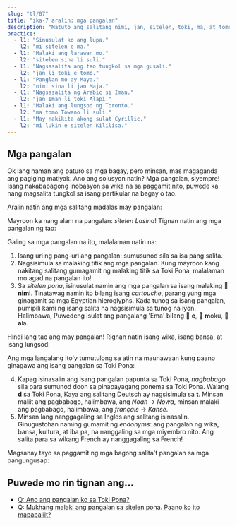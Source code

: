 ```yaml
---
slug: "tl/07"
title: "ika-7 aralin: mga pangalan"
description: "Matuto ang salitang nimi, jan, sitelen, toki, ma, at tomo!"
practice:
  - l1: "Sinusulat ko ang lupa."
    l2: "mi sitelen e ma."
  - l1: "Malaki ang larawan mo."
    l2: "sitelen sina li suli."
  - l1: "Nagsasalita ang tao tungkol sa mga gusali."
    l2: "jan li toki e tomo."
  - l1: "Panglan mo ay Maya."
    l2: "nimi sina li jan Maja."
  - l1: "Nagsasalita ng Arabic si Iman."
    l2: "jan Iman li toki Alapi."
  - l1: "Malaki ang lungsod ng Toronto."
    l2: "ma tomo Towano li suli."
  - l1: "May nakikita akong sulat Cyrillic."
    l2: "mi lukin e sitelen Kililisa."
---
```



## Mga pangalan

Ok lang naman ang paturo sa mga bagay, pero minsan, mas magaganda ang pagiging matiyak. Ano ang solusyon natin? Mga pangalan, siyempre! Isang nakababagong inobasyon sa wika na sa paggamit nito, puwede ka nang magsalita tungkol sa isang partikular na bagay o tao.

Aralin natin ang mga salitang madalas may pangalan:

<List>
  <Word sl="nimi" m="pangalan, salita" />
  <Word sl="jan" m="tao" />
  <Word sl="sitelen" m="imahe, larawan, sulat; paglalarawan, pagsusulat" />
  <Word sl="toki" m="pag-uusap, wika; pagsasalita" />
  <Word sl="ma" m="lupa, bansa" />
  <Word sl="tomo" m="gusali, kuwarto, bahay" />
</List>

Mayroon ka nang alam na pangalan: _sitelen Lasina_! Tignan natin ang mga pangalan ng tao:

<List>
  <Sentence sl="jan Nowa" m="isang taong pinalangang Noah (galing sa Ingles na 'Noah')" />
  <Sentence sl="jan Ema" m="isang taong pinalangang Emma (galing sa Ingles na 'Emma')" />
</List>

Galing sa mga pangalan na ito, malalaman natin na:

1. Isang uri ng pang-uri ang pangalan: sumusunod sila sa isa pang salita.
2. Nagsisimula sa malaking titik ang mga pangalan. Kung mayroon kang nakitang salitang gumagamit ng malaking titik sa Toki Pona, malalaman mo agad na pangalan ito!
3. Sa _sitelen pona_, isinusulat namin ang mga pangalan sa isang malaking **󱥂 nimi**. Tinatawag namin ito bilang isang _cartouche_, parang yung mga ginagamit sa mga Egyptian hieroglyphs. Kada tunog sa isang pangalan, pumipili kami ng isang salita na nagsisimula sa tunog na iyon. Halimbawa, Puwedeng isulat ang pangalang 'Ema' bilang 󱤉 **e**, 󱤶 **m**oku, 󱤂 **a**la. 

Hindi lang tao ang may pangalan! Rignan natin isang wika, isang bansa, at isang lungsod:

<List>
  <Sentence
    sl="toki Kanse"
    m="ang wikang pinangalang French (galing sa salitang French na 'français')"
  />
  <Sentence sl="ma Tosi" m=" ang bansang pinangalang Germany (galing sa salitang German na 'Deutsch')" />
  <Sentence
    sl="ma tomo Loma"
    m="ang lupain ng mga gusaling pinalangang Rome (galing sa salitang Latin na 'Rōma')"
  />
</List>

Ang mga langalang ito'y tumutulong sa atin na maunawaan kung paano ginagawa ang isang pangalan sa Toki Pona:

4. Kapag isinasalin ang isang pangalan papunta sa Toki Pona, _nagbabago_ sila para sumunod doon sa pinapayagang ponema sa Toki Pona. Walang **d** sa Toki Pona, Kaya ang salitang Deutsch ay nagsisimula sa **t**. Minsan maliit ang pagbabago, halimbawa, ang _Noah_ → _Nowa_, minsan malaki ang pagbabago, halimbawa, ang _français_ → _Kanse_.
5. Minsan lang nanggagaling sa Ingles ang salitang isinasalin. Ginugustohan naming gumamit ng _endonyms_: ang pangalan ng wika, bansa, kultura, at iba pa, na nanggaling sa mga miyembro nito. Ang salita para sa wikang French ay nanggagaling sa French!

Magsanay tayo sa paggamit ng mga bagong salita't pangalan sa mga pangungusap:

<List>
  <Sentence sl="waso li lukin e ma." m="Tinitignan ng ibon ang lupa." />
  <Sentence sl="jan li toki e tomo." m="Naguusap ang tao tungkol sa mga bahay." />
  <Sentence sl="jan pona li toki pona." m="Nagsasalitang mabuti ang mga mabuting tao." />
  <Sentence sl="nimi ona li jan Kenta." m="Pangalan niya ay Kenta." />
  <Sentence sl="jan Sunita li sitelen e pipi." m="Naglarawan si Sunita ng isang insekto." />
  <Sentence sl="jan Nina li toki Kanse." m="Nagsasalita si Nina ng French." />
  <Sentence sl="jan Ema li sona pona e ma Tosi." m="Alam ng mabuti ni Emma ang tungkol sa Germany." />
</List>

<Practice exercises={frontmatter.practice} client:load />

## Puwede mo rin tignan ang...
* [Q: Ano ang pangalan ko sa Toki Pona?](tl/make-a-name)
* [Q: Mukhang malaki ang pangalan sa sitelen pona. Paano ko ito mapapaliit?](tl/simpler-cartouches)

